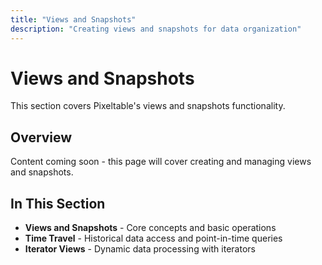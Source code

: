 ```yaml
---
title: "Views and Snapshots"
description: "Creating views and snapshots for data organization"
---
```


# Views and Snapshots

This section covers Pixeltable's views and snapshots functionality.

## Overview

Content coming soon - this page will cover creating and managing views and snapshots.

## In This Section

- **Views and Snapshots** - Core concepts and basic operations
- **Time Travel** - Historical data access and point-in-time queries
- **Iterator Views** - Dynamic data processing with iterators
